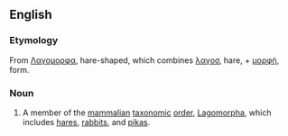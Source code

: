 ==English==

===Etymology===
From {{Gr.}} [[Λαγομορφα]], hare-shaped, which combines [[λαγοσ]], hare, + [[μορφὴ]], form.

===Noun===
{{en-noun}} 

# A member of the [[mammal]]ian [[taxonomic]] [[order]], [[Lagomorpha]], which includes [[hare]]s, [[rabbit]]s, and [[pika]]s.
